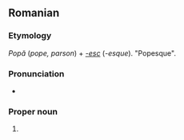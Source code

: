 ==Romanian==

===Etymology===
''Popă'' (''pope, parson'') + ''[[-esc]]'' (''-esque''). "Popesque".

===Pronunciation===
* {{IPA|[poˈpes.ku]|lang=ro}}

===Proper noun===
{{infl|ro|proper noun}}

# {{surname|lang=ro|common}}